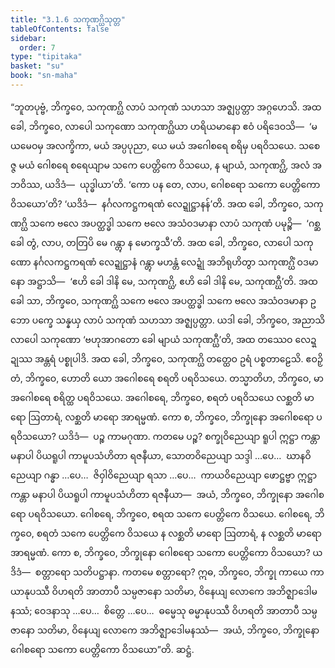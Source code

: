 ```yaml
---
title: "3.1.6 သကုဏဂ္ဃိသုတ္တ"
tableOfContents: false
sidebar:
  order: 7
type: "tipitaka"
basket: "su"
book: "sn-maha"
---
```



<DynamicBreadcrumb />

<Division number="372" book="sn-maha">

<Paragraph number="771" book="sn-maha">
“ဘူတပုဗ္ဗံ, ဘိက္ခဝေ, သကုဏဂ္ဃိ လာပံ သကုဏံ သဟသာ အဇ္ဈပ္ပတ္တာ အဂ္ဂဟေသိ. အထ ခေါ, ဘိက္ခဝေ, လာပေါ သကုဏော သကုဏဂ္ဃိယာ ဟရိယမာနော ဧဝံ ပရိဒေဝသိ—  ‘မယမေဝမှ အလက္ခိကာ, မယံ အပ္ပပုညာ, ယေ မယံ အဂေါစရေ စရိမှ ပရဝိသယေ. သစေဇ္ဇ မယံ ဂေါစရေ စရေယျာမ သကေ ပေတ္တိကေ ဝိသယေ, န မျာယံ, သကုဏဂ္ဃိ, အလံ အဘဝိဿ, ယဒိဒံ—  ယုဒ္ဓါယာ’တိ. ‘ကော ပန တေ, လာပ, ဂေါစရော သကော ပေတ္တိကော ဝိသယော’တိ? ‘ယဒိဒံ—  နင်္ဂလကဋ္ဌကရဏံ လေဍ္ဍုဋ္ဌာနန်’တိ. အထ ခေါ, ဘိက္ခဝေ, သကုဏဂ္ဃိ သကေ ဗလေ အပတ္ထဒ္ဓါ သကေ ဗလေ အသံဝဒမာနာ လာပံ သကုဏံ ပမုဉ္စိ—  ‘ဂစ္ဆ ခေါ တွံ, လာပ, တတြပိ မေ ဂန္တွာ န မောက္ခသီ’တိ.
</Paragraph>

<Paragraph number="772" book="sn-maha">
အထ ခေါ, ဘိက္ခဝေ, လာပေါ သကုဏော နင်္ဂလကဋ္ဌကရဏံ လေဍ္ဍုဋ္ဌာနံ ဂန္တွာ မဟန္တံ လေဍ္ဍုံ အဘိရုဟိတွာ သကုဏဂ္ဃိံ ဝဒမာနော အဋ္ဌာသိ—  ‘ဧဟိ ခေါ ဒါနိ မေ, သကုဏဂ္ဃိ, ဧဟိ ခေါ ဒါနိ မေ, သကုဏဂ္ဃီ’တိ. အထ ခေါ သာ, ဘိက္ခဝေ, သကုဏဂ္ဃိ သကေ ဗလေ အပတ္ထဒ္ဓါ သကေ ဗလေ အသံဝဒမာနာ ဥဘော ပက္ခေ သန္နယှ လာပံ သကုဏံ သဟသာ အဇ္ဈပ္ပတ္တာ. ယဒါ ခေါ, ဘိက္ခဝေ, အညာသိ လာပေါ သကုဏော ‘ဗဟုအာဂတော ခေါ မျာယံ သကုဏဂ္ဃီ’တိ, အထ တဿေဝ လေဍ္ဍုဿ အန္တရံ ပစ္စုပါဒိ. အထ ခေါ, ဘိက္ခဝေ, သကုဏဂ္ဃိ တတ္ထေဝ ဥရံ ပစ္စတာဠေသိ. ဧဝဉှိ တံ, ဘိက္ခဝေ, ဟောတိ ယော အဂေါစရေ စရတိ ပရဝိသယေ.
</Paragraph>

<Paragraph number="773" book="sn-maha">
တသ္မာတိဟ, ဘိက္ခဝေ, မာ အဂေါစရေ စရိတ္ထ ပရဝိသယေ. အဂေါစရေ, ဘိက္ခဝေ, စရတံ ပရဝိသယေ လစ္ဆတိ မာရော ဩတာရံ, လစ္ဆတိ မာရော အာရမ္မဏံ. ကော စ, ဘိက္ခဝေ, ဘိက္ခုနော အဂေါစရော ပရဝိသယော? ယဒိဒံ—  ပဉ္စ ကာမဂုဏာ. ကတမေ ပဉ္စ? စက္ခုဝိညေယျာ ရူပါ ဣဋ္ဌာ ကန္တာ မနာပါ ပိယရူပါ ကာမူပသံဟိတာ ရဇနီယာ, သောတဝိညေယျာ သဒ္ဒါ …ပေ…  ဃာနဝိညေယျာ ဂန္ဓာ …ပေ…  ဇိဝှါဝိညေယျာ ရသာ …ပေ…  ကာယဝိညေယျာ ဖောဋ္ဌဗ္ဗာ ဣဋ္ဌာ ကန္တာ မနာပါ ပိယရူပါ ကာမူပသံဟိတာ ရဇနီယာ—  အယံ, ဘိက္ခဝေ, ဘိက္ခုနော အဂေါစရော ပရဝိသယော.
</Paragraph>

<Paragraph number="774" book="sn-maha">
ဂေါစရေ, ဘိက္ခဝေ, စရထ သကေ ပေတ္တိကေ ဝိသယေ. ဂေါစရေ, ဘိက္ခဝေ, စရတံ သကေ ပေတ္တိကေ ဝိသယေ န လစ္ဆတိ မာရော ဩတာရံ, န လစ္ဆတိ မာရော အာရမ္မဏံ. ကော စ, ဘိက္ခဝေ, ဘိက္ခုနော ဂေါစရော သကော ပေတ္တိကော ဝိသယော? ယဒိဒံ—  စတ္တာရော သတိပဋ္ဌာနာ. ကတမေ စတ္တာရော? ဣဓ, ဘိက္ခဝေ, ဘိက္ခု ကာယေ ကာယာနုပဿီ ဝိဟရတိ အာတာပီ သမ္ပဇာနော သတိမာ, ဝိနေယျ လောကေ အဘိဇ္ဈာဒေါမနဿံ; ဝေဒနာသု …ပေ…  စိတ္တေ …ပေ…  ဓမ္မေသု ဓမ္မာနုပဿီ ဝိဟရတိ အာတာပီ သမ္ပဇာနော သတိမာ, ဝိနေယျ လောကေ အဘိဇ္ဈာဒေါမနဿံ—  အယံ, ဘိက္ခဝေ, ဘိက္ခုနော ဂေါစရော သကော ပေတ္တိကော ဝိသယော”တိ.

</Paragraph>
</Division>

<Paragraph number="775" type="center" book="sn-maha">
ဆဋ္ဌံ.
</Paragraph>